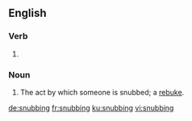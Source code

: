 ==English==

===Verb===
{{head|en|present participle}}

# {{present participle of|snub|lang=en|nocat=1}}

===Noun===
{{en-noun}}

# The act by which someone is snubbed; a [[rebuke]].

[[de:snubbing]]
[[fr:snubbing]]
[[ku:snubbing]]
[[vi:snubbing]]